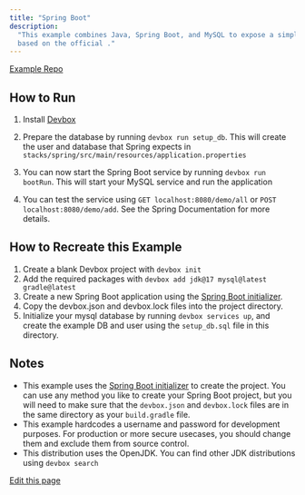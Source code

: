 ```yaml
---
title: "Spring Boot"
description:
  "This example combines Java, Spring Boot, and MySQL to expose a simple REST API. This example is
  based on the official ."
---
```


[Example Repo](https://github.com/jetify-com/devbox/tree/main/examples/stacks/spring)

## How to Run[​](#how-to-run "Direct link to How to Run")

1. Install [Devbox](https://www.jetify.com/docs/devbox/installing-devbox/)

2. Prepare the database by running `devbox run setup_db`. This will create the user and database
   that Spring expects in `stacks/spring/src/main/resources/application.properties`

3. You can now start the Spring Boot service by running `devbox run bootRun`. This will start your
   MySQL service and run the application

4. You can test the service using `GET localhost:8080/demo/all` or `POST localhost:8080/demo/add`.
   See the Spring Documentation for more details.

## How to Recreate this Example[​](#how-to-recreate-this-example "Direct link to How to Recreate this Example")

1. Create a blank Devbox project with `devbox init`
2. Add the required packages with `devbox add jdk@17 mysql@latest gradle@latest`
3. Create a new Spring Boot application using the
   [Spring Boot initializer](https://start.spring.io/).
4. Copy the devbox.json and devbox.lock files into the project directory.
5. Initialize your mysql database by running `devbox services up`, and create the example DB and
   user using the `setup_db.sql` file in this directory.

## Notes[​](#notes "Direct link to Notes")

- This example uses the [Spring Boot initializer](https://start.spring.io/) to create the project.
  You can use any method you like to create your Spring Boot project, but you will need to make sure
  that the `devbox.json` and `devbox.lock` files are in the same directory as your `build.gradle`
  file.
- This example hardcodes a username and password for development purposes. For production or more
  secure usecases, you should change them and exclude them from source control.
- This distribution uses the OpenJDK. You can find other JDK distributions using `devbox search`

[Edit this page](https://github.com/jetify-com/devbox/tree/main/docs/app/docs/devbox-examples/stacks/spring.md)
